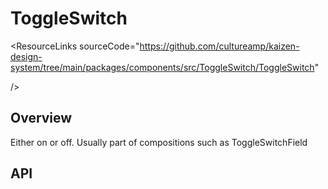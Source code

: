 
<Meta of={ToggleSwitchStories} />

# ToggleSwitch

<ResourceLinks
  sourceCode="https://github.com/cultureamp/kaizen-design-system/tree/main/packages/components/src/ToggleSwitch/ToggleSwitch"

/>

<KAIOInstallation exportNames="ToggleSwitch" />

## Overview

Either on or off. Usually part of compositions such as <LinkTo pageId="components-toggleswitchfield">ToggleSwitchField</LinkTo>

<Canvas of={ToggleSwitchStories.Playground} />
<Controls of={ToggleSwitchStories.Playground} />

## API

<DocsStory of={ToggleSwitchStories.Reversed} />
